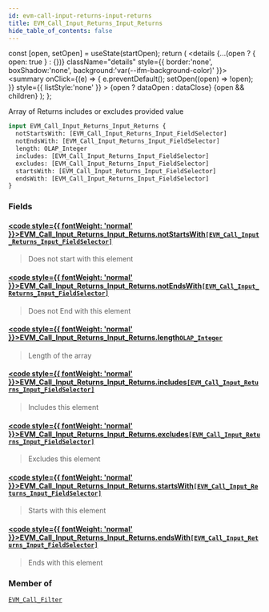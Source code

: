 ```yaml
---
id: evm-call-input-returns-input-returns
title: EVM_Call_Input_Returns_Input_Returns
hide_table_of_contents: false
---
```







  const [open, setOpen] = useState(startOpen);
  return (
    <details {...(open ? { open: true } : {})} className="details" style={{ border:'none', boxShadow:'none', background:'var(--ifm-background-color)' }}>
      <summary
        onClick={(e) => {
          e.preventDefault();
          setOpen((open) => !open);
        }}
        style={{ listStyle:'none' }}
      >
      {open ? dataOpen : dataClose}
      </summary>
      {open && children}
    </details>
  );
};








Array of Returns includes or excludes provided value


```graphql
input EVM_Call_Input_Returns_Input_Returns {
  notStartsWith: [EVM_Call_Input_Returns_Input_FieldSelector]
  notEndsWith: [EVM_Call_Input_Returns_Input_FieldSelector]
  length: OLAP_Integer
  includes: [EVM_Call_Input_Returns_Input_FieldSelector]
  excludes: [EVM_Call_Input_Returns_Input_FieldSelector]
  startsWith: [EVM_Call_Input_Returns_Input_FieldSelector]
  endsWith: [EVM_Call_Input_Returns_Input_FieldSelector]
}
```




### Fields

#### [<code style={{ fontWeight: 'normal' }}>EVM_Call_Input_Returns_Input_Returns.<b>notStartsWith</b></code>](#)<Bullet />[`[EVM_Call_Input_Returns_Input_FieldSelector]`](/docs/graphql-reference/inputs/evm-call-input-returns-input-field-selector) <Badge class="badge badge--secondary" text="list"/> <Badge class="badge badge--secondary" text="input"/> 
> 
> 
> Does not start with this element
> 

#### [<code style={{ fontWeight: 'normal' }}>EVM_Call_Input_Returns_Input_Returns.<b>notEndsWith</b></code>](#)<Bullet />[`[EVM_Call_Input_Returns_Input_FieldSelector]`](/docs/graphql-reference/inputs/evm-call-input-returns-input-field-selector) <Badge class="badge badge--secondary" text="list"/> <Badge class="badge badge--secondary" text="input"/> 
> 
> 
> Does not End with this element
> 

#### [<code style={{ fontWeight: 'normal' }}>EVM_Call_Input_Returns_Input_Returns.<b>length</b></code>](#)<Bullet />[`OLAP_Integer`](/docs/graphql-reference/inputs/olap-integer) <Badge class="badge badge--secondary" text="input"/> 
> 
> 
> Length of the array
> 

#### [<code style={{ fontWeight: 'normal' }}>EVM_Call_Input_Returns_Input_Returns.<b>includes</b></code>](#)<Bullet />[`[EVM_Call_Input_Returns_Input_FieldSelector]`](/docs/graphql-reference/inputs/evm-call-input-returns-input-field-selector) <Badge class="badge badge--secondary" text="list"/> <Badge class="badge badge--secondary" text="input"/> 
> 
> 
> Includes this element
> 

#### [<code style={{ fontWeight: 'normal' }}>EVM_Call_Input_Returns_Input_Returns.<b>excludes</b></code>](#)<Bullet />[`[EVM_Call_Input_Returns_Input_FieldSelector]`](/docs/graphql-reference/inputs/evm-call-input-returns-input-field-selector) <Badge class="badge badge--secondary" text="list"/> <Badge class="badge badge--secondary" text="input"/> 
> 
> 
> Excludes this element
> 

#### [<code style={{ fontWeight: 'normal' }}>EVM_Call_Input_Returns_Input_Returns.<b>startsWith</b></code>](#)<Bullet />[`[EVM_Call_Input_Returns_Input_FieldSelector]`](/docs/graphql-reference/inputs/evm-call-input-returns-input-field-selector) <Badge class="badge badge--secondary" text="list"/> <Badge class="badge badge--secondary" text="input"/> 
> 
> 
> Starts with this element
> 

#### [<code style={{ fontWeight: 'normal' }}>EVM_Call_Input_Returns_Input_Returns.<b>endsWith</b></code>](#)<Bullet />[`[EVM_Call_Input_Returns_Input_FieldSelector]`](/docs/graphql-reference/inputs/evm-call-input-returns-input-field-selector) <Badge class="badge badge--secondary" text="list"/> <Badge class="badge badge--secondary" text="input"/> 
> 
> 
> Ends with this element
> 



### Member of

[`EVM_Call_Filter`](/docs/graphql-reference/inputs/evm-call-filter)  <Badge class="badge badge--secondary" text="input"/>


